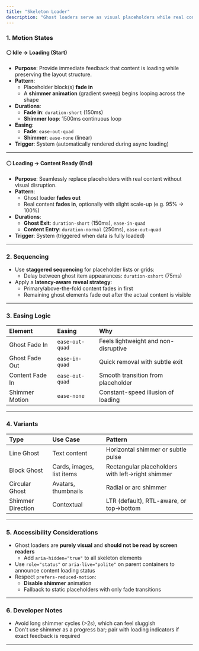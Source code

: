 ```yaml
---
title: "Skeleton Loader"
description: "Ghost loaders serve as visual placeholders while real content is fetched, maintaining layout stability and perceived speed."
---
```


### 1. Motion States

#### ⚪ **Idle → Loading (Start)**

- **Purpose**: Provide immediate feedback that content is loading while preserving the layout structure.
- **Pattern**:
  - Placeholder block(s) **fade in**
  - A **shimmer animation** (gradient sweep) begins looping across the shape
- **Durations**:
  - **Fade in**: `duration-short` (150ms)
  - **Shimmer loop**: 1500ms continuous loop
- **Easing**:
  - **Fade**: `ease-out-quad`
  - **Shimmer**: `ease-none` (linear)
- **Trigger**: System (automatically rendered during async loading)

---

#### ⚪ **Loading → Content Ready (End)**

- **Purpose**: Seamlessly replace placeholders with real content without visual disruption.
- **Pattern**:
  - Ghost loader **fades out**
  - Real content **fades in**, optionally with slight scale-up (e.g. 95% → 100%)
- **Durations**:
  - **Ghost Exit**: `duration-short` (150ms), `ease-in-quad`
  - **Content Entry**: `duration-normal` (250ms), `ease-out-quad`
- **Trigger**: System (triggered when data is fully loaded)

---

### 2. Sequencing

- Use **staggered sequencing** for placeholder lists or grids:
  - Delay between ghost item appearances: `duration-xshort` (75ms)
- Apply a **latency-aware reveal strategy**:
  - Primary/above-the-fold content fades in first
  - Remaining ghost elements fade out after the actual content is visible

---

### 3. Easing Logic

| **Element**     | **Easing**      | **Why**                              |
| :-------------- | :-------------- | :----------------------------------- |
| Ghost Fade In   | `ease-out-quad` | Feels lightweight and non-disruptive |
| Ghost Fade Out  | `ease-in-quad`  | Quick removal with subtle exit       |
| Content Fade In | `ease-out-quad` | Smooth transition from placeholder   |
| Shimmer Motion  | `ease-none`     | Constant-speed illusion of loading   |

---

### 4. Variants

| **Type**          | **Use Case**              | **Pattern**                                      |
| :---------------- | :------------------------ | :----------------------------------------------- |
| Line Ghost        | Text content              | Horizontal shimmer or subtle pulse               |
| Block Ghost       | Cards, images, list items | Rectangular placeholders with left→right shimmer |
| Circular Ghost    | Avatars, thumbnails       | Radial or arc shimmer                            |
| Shimmer Direction | Contextual                | LTR (default), RTL-aware, or top→bottom          |

---

### 5. Accessibility Considerations

- Ghost loaders are **purely visual** and **should not be read by screen readers**
  - Add `aria-hidden="true"` to all skeleton elements
- Use `role="status"` or `aria-live="polite"` on parent containers to announce content loading status
- Respect `prefers-reduced-motion`:
  - **Disable shimmer** animation
  - Fallback to static placeholders with only fade transitions

---

### 6. Developer Notes

- Avoid long shimmer cycles (\>2s), which can feel sluggish
- Don't use shimmer as a progress bar; pair with loading indicators if exact feedback is required

---